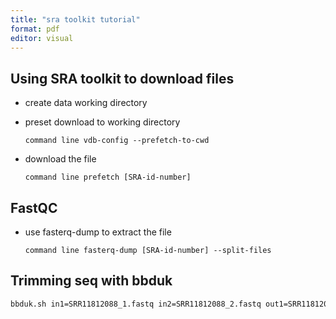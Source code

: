 ```yaml
---
title: "sra toolkit tutorial"
format: pdf
editor: visual
---
```


## Using SRA toolkit to download files

-   create data working directory

-   preset download to working directory

    `command line vdb-config --prefetch-to-cwd`

-   download the file

    `command line prefetch [SRA-id-number]`

## FastQC

-   use fasterq-dump to extract the file

    `command line fasterq-dump [SRA-id-number] --split-files`

## Trimming seq with bbduk

``` bash
bbduk.sh in1=SRR11812088_1.fastq in2=SRR11812088_2.fastq out1=SRR11812088_1.trimmed.fastq out2=SRR11812088_2.trimmed.fastq t=10 qtrim=rl maq=10 ftl=10 ftr=-139 trimq=15 tpe tbo
```
